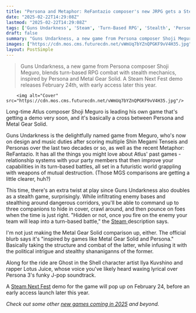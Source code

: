 ```yaml
---
title: "Persona and Metaphor: ReFantazio composer's new JRPG gets a Steam Next Fest demo, and it's basically a turn-based Metal Gear Solid"
date: "2025-02-22T14:29:08Z"
lastmod: "2025-02-22T14:29:08Z"
tags: ['Guns Undarkness', 'Steam', 'Turn-Based RPG', 'Stealth', 'Persona', 'Metal Gear Solid']
draft: false
summary: "Guns Undarkness, a new game from Persona composer Shoji Meguro, blends turn-based RPG combat with stealth mechanics, inspired by Persona and Metal Gear Solid.  A Steam Next Fest demo releases February 24th, with early access later this year."
images: ["https://cdn.mos.cms.futurecdn.net/vWmUq7bYZnQPGKF9vV4H35.jpg"]
layout: PostSimple
---
```

> Guns Undarkness, a new game from Persona composer Shoji Meguro, blends turn-based RPG combat with stealth mechanics, inspired by Persona and Metal Gear Solid.  A Steam Next Fest demo releases February 24th, with early access later this year.


        <img alt="Cover" src="https://cdn.mos.cms.futurecdn.net/vWmUq7bYZnQPGKF9vV4H35.jpg"/>
        
Long-time Atlus composer Shoji Meguro is leading his own game that's getting a demo very soon, and it's basically a cross between Persona and Metal Gear Solid.

Guns Undarkness is the delightfully named game from Meguro, who's now on design and music duties after scoring multiple Shin Megami Tenseis and Personas over the last two decades or so, as well as the recent Metaphor: ReFantazio. It has all the things you might love about Atlus' past games - relationship systems with your party members that then improve your capabilities in its turn-based battles, all set in a futuristic world grappling with weapons of mutual destruction. (Those MGS comparisons are getting a little clearer, huh?)

This time, there's an extra twist at play since Guns Undarkness also doubles as a stealth game, surprisingly. While infiltrating enemy bases and stealthing around dangerous corridors, you'll be able to command up to three companions to hide in cover, crawl around, and then pounce on foes when the time is just right. "Hidden or not, once you fire on the enemy your team will leap into a turn-based battle," the [Steam ](https://store.steampowered.com/app/1801140/Guns_Undarkness/)description says.

I'm not just making the Metal Gear Solid comparison up, either. The official blurb says it's "inspired by games like Metal Gear Solid and Persona." Basically taking the structure and combat of the latter, while infusing it with the political intrigue and stealthy shananiganns of the former.

Along for the ride are Ghost in the Shell character artist Ilya Kuvshino and rapper Lotus Juice, whose voice you've likely heard waxing lyrical over Persona 3's funky J-pop soundtrack.

A [Steam Next Fest](https://www.gamesradar.com/tag/steam-next-fest/) demo for the game will pop up on February 24, before an early access launch later this year.

*Check out some other *[<em>new games coming in 2025</em>](https://www.gamesradar.com/video-game-release-dates/)* and beyond.*
        